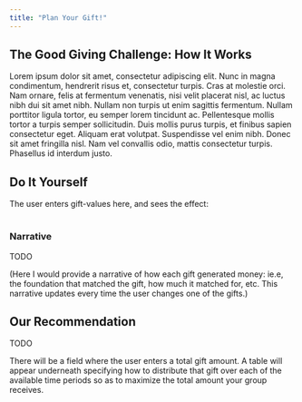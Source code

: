 ```yaml
---
title: "Plan Your Gift!"
---
```


## The Good Giving Challenge:  How It Works

Lorem ipsum dolor sit amet, consectetur adipiscing elit. Nunc in magna condimentum, hendrerit risus et, consectetur turpis. Cras at molestie orci. Nam ornare, felis at fermentum venenatis, nisi velit placerat nisl, ac luctus nibh dui sit amet nibh. Nullam non turpis ut enim sagittis fermentum. Nullam porttitor ligula tortor, eu semper lorem tincidunt ac. Pellentesque mollis tortor a turpis semper sollicitudin. Duis mollis purus turpis, et finibus sapien consectetur eget. Aliquam erat volutpat. Suspendisse vel enim nibh. Donec sit amet fringilla nisl. Nam vel convallis odio, mattis consectetur turpis. Phasellus id interdum justo. 

## Do It Yourself

The user enters gift-values here, and sees the effect:

```{=html}
<table id="diy" class="table table-bordered table-hover">

</table>
```

### Narrative

TODO

(Here I would provide a narrative of how each gift generated money:  ie.e, the foundation that matched the gift, how much it matched for, etc.  This narrative updates every time the user changes one of the gifts.)

## Our Recommendation

TODO

There will be a field where the user enters a total gift amount.  A table will appear underneath specifying how to distribute that gift over each of the available time periods so as to maximize the total amount your group receives.


```{=html}
<script src="js/main.js"></script>
```


